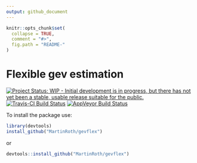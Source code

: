 ```yaml
---
output: github_document
---
```


<!-- README.md is generated from README.Rmd. Please edit that file -->

```r
knitr::opts_chunk$set(
  collapse = TRUE,
  comment = "#>",
  fig.path = "README-"
)
```
# Flexible gev estimation

[![Project Status: WIP - Initial development is in progress, but there has not yet been a stable, usable release suitable for the public.](http://www.repostatus.org/badges/latest/wip.svg)](http://www.repostatus.org/#wip)
[![Travis-CI Build Status](https://travis-ci.org/MartinRoth/gevflex.svg?branch=master)](https://travis-ci.org/MartinRoth/gevflex)
[![AppVeyor Build Status](https://ci.appveyor.com/api/projects/status/github/MartinRoth/gevflex?branch=master&svg=true)](https://ci.appveyor.com/project/MartinRoth/gevflex)

To install the package use:
```r
library(devtools)
install_github("MartinRoth/gevflex")
```
or
```r
devtools::install_github("MartinRoth/gevflex")
```
